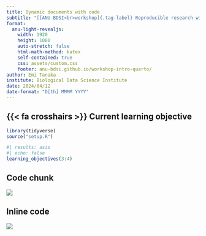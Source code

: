 ```yaml
---
title: Dynamic documents with code
subtitle: "[[ANU BDSI<br>workshop]{.tag-label} Reproducible research with Quarto]{.tag-workshop}"
format:
  anu-light-revealjs:
    width: 1920
    height: 1080
    auto-stretch: false
    html-math-method: katex
    self-contained: true
    css: assets/custom.css
    footer: anu-bdsi.github.io/workshop-intro-quarto/
author: Emi Tanaka
institute: Biological Data Science Institute
date: 2024/04/12
date-format: "D[th] MMMM YYYY"
---
```




## {{< fa crosshairs >}} Current learning objective

```r
library(tidyverse)
source("setup.R")
```


```r
#| results: asis 
#| echo: false
learning_objectives(3:4)
```


## Code chunk


![](images/code-chunk.png)


## Inline code

![](images/inline-code.png)